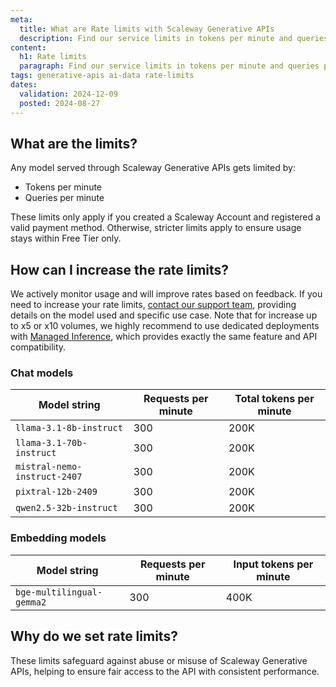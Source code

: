 ```yaml
---
meta:
  title: What are Rate limits with Scaleway Generative APIs
  description: Find our service limits in tokens per minute and queries per minute
content:
  h1: Rate limits
  paragraph: Find our service limits in tokens per minute and queries per minute
tags: generative-apis ai-data rate-limits
dates:
  validation: 2024-12-09
  posted: 2024-08-27
---
```


## What are the limits?

Any model served through Scaleway Generative APIs gets limited by:
- Tokens per minute
- Queries per minute

<Message type="tip">
These limits only apply if you created a Scaleway Account and registered a valid payment method. Otherwise, stricter limits apply to ensure usage stays within Free Tier only.
</Message>

## How can I increase the rate limits?

We actively monitor usage and will improve rates based on feedback.
If you need to increase your rate limits, [contact our support team](https://console.scaleway.com/support/create), providing details on the model used and specific use case.
Note that for increase up to x5 or x10 volumes, we highly recommend to use dedicated deployments with [Managed Inference](https://console.scaleway.com/inference/deployments), which provides exactly the same feature and API compatibility.

### Chat models

| Model string | Requests per minute | Total tokens per minute |
|-----------------|-----------------|-----------------|
| `llama-3.1-8b-instruct` | 300 | 200K |
| `llama-3.1-70b-instruct` | 300 | 200K |
| `mistral-nemo-instruct-2407`| 300 | 200K |
| `pixtral-12b-2409`| 300 | 200K |
| `qwen2.5-32b-instruct`| 300 | 200K |

### Embedding models 

| Model string | Requests per minute | Input tokens per minute |
|-----------------|-----------------|-----------------|
| `bge-multilingual-gemma2` | 300 | 400K |

## Why do we set rate limits?

These limits safeguard against abuse or misuse of Scaleway Generative APIs, helping to ensure fair access to the API with consistent performance.
